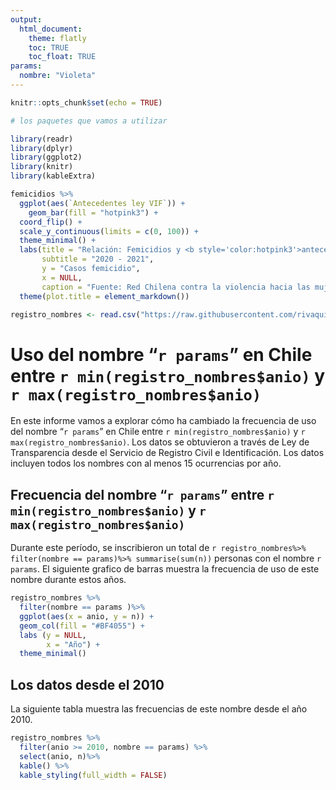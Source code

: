---
output: 
  html_document:
    theme: flatly
    toc: TRUE
    toc_float: TRUE
params:
  nombre: "Violeta"
---

```{r setup, include=FALSE}
knitr::opts_chunk$set(echo = TRUE)

# los paquetes que vamos a utilizar

library(readr)
library(dplyr)
library(ggplot2)
library(knitr)
library(kableExtra)
```

```{r}
femicidios %>% 
  ggplot(aes(`Antecedentes ley VIF`)) +
    geom_bar(fill = "hotpink3") +
  coord_flip() +
  scale_y_continuous(limits = c(0, 100)) +
  theme_minimal() +
  labs(title = "Relación: Femicidios y <b style='color:hotpink3'>antecedentes previos de VIF",
       subtitle = "2020 - 2021",
       y = "Casos femicidio",
       x = NULL,
       caption = "Fuente: Red Chilena contra la violencia hacia las mujeres")+
  theme(plot.title = element_markdown())
```


```{r, include=FALSE}
registro_nombres <- read.csv("https://raw.githubusercontent.com/rivaquiroga/curso-r-udec-2021/main/datos/nombres_1970.csv")

```
# Uso del nombre "`r params`" en Chile entre `r min(registro_nombres$anio)` y `r max(registro_nombres$anio)`

En este informe vamos a explorar cómo ha cambiado la frecuencia de uso del nombre "`r params`" en Chile entre `r min(registro_nombres$anio)` y `r max(registro_nombres$anio)`. Los datos se obtuvieron a través de Ley de Transparencia desde el Servicio de Registro Civil e Identificación. Los datos incluyen todos los nombres con al menos 15 ocurrencias por año.

## Frecuencia del nombre "`r params`" entre `r min(registro_nombres$anio)` y `r max(registro_nombres$anio)`

  Durante este período, se inscribieron un total de `r registro_nombres%>% filter(nombre == params)%>% summarise(sum(n)) ` personas con el nombre `r params`. El siguiente grafico de barras muestra la frecuencia de uso de este nombre durante estos años.

```{r , echo=FALSE}
registro_nombres %>%
  filter(nombre == params )%>%
  ggplot(aes(x = anio, y = n)) +
  geom_col(fill = "#BF4055") +
  labs (y = NULL,
        x = "Año") +
  theme_minimal()
```

## Los datos desde el 2010


La siguiente tabla muestra las frecuencias de este nombre desde el año 2010.

```{r , echo = FALSE}
registro_nombres %>%
  filter(anio >= 2010, nombre == params) %>%
  select(anio, n)%>%
  kable() %>%
  kable_styling(full_width = FALSE)
```
